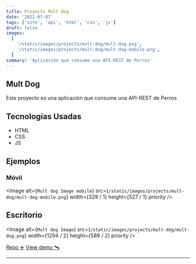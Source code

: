 ```yaml
---
title: Proyecto Mult dog
date: '2022-07-07'
tags: ['site', 'api', 'html', 'css', 'js']
draft: false
images:
  [
    '/static/images/projects/mult-dog/mult-dog.png',
    '/static/images/projects/mult-dog/mult-dog-mobile.png',
  ]
summary: 'Aplicación que consume una API-REST de Perros'
---
```


## Mult Dog

Este proyecto es una aplicación que consume una API-REST de Perros

## Tecnologías Usadas

- HTML
- CSS
- JS

## Ejemplos

### Móvil

<Image
  alt={`Mult dog Image mobile`}
  src={`/static/images/projects/mult-dog/mult-dog-mobile.png`}
  width={329 / 1}
  height={527 / 1}
  priority
/>

## Escritorio

<Image
  alt={`Mult dog Image`}
  src={`/static/images/projects/mult-dog/mult-dog.png`}
  width={1294 / 2}
  height={589 / 2}
  priority
/>

[Repo ✈️](https://github.com/robert-ds/mult-dog)
[View demo 🛰](https://github.com/robert-ds/mult-dog)

---
